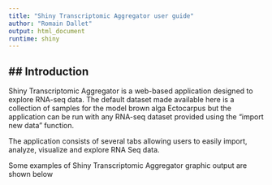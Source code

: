 ```yaml
---
title: "Shiny Transcriptomic Aggregator user guide"
author: "Romain Dallet"
output: html_document
runtime: shiny
---
```


## Introduction
---

Shiny Transcriptomic Aggregator is a web-based application designed to explore RNA-seq data.
 The default dataset made available here is a collection of samples for the model brown alga Ectocarpus but the application can be run with any RNA-seq dataset provided using the "import new data" function.

The application consists of several tabs allowing users to easily import, analyze, visualize and explore RNA Seq data.

Some examples of Shiny Transcriptomic Aggregator graphic output are 
shown below
